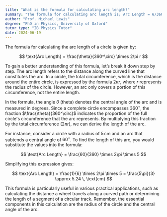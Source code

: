 ```yaml
---
title: "What is the formula for calculating arc length?"
summary: "The formula for calculating arc length is; Arc Length = θ/360° × 2πr."
author: "Prof. Michael Lewis"
degree: "PhD in Physics, University of Oxford"
tutor_type: "IB Physics Tutor"
date: 2024-06-19
---
```


The formula for calculating the arc length of a circle is given by:

$$
\text{Arc Length} = \frac{\theta}{360^\circ} \times 2\pi r
$$

To gain a better understanding of this formula, let’s break it down step by step. The arc length refers to the distance along the curved line that constitutes the arc. In a circle, the total circumference, which is the distance around the entire circle, is expressed by the formula $2\pi r$, where $r$ represents the radius of the circle. However, an arc only covers a portion of this circumference, not the entire length.

In the formula, the angle $\theta$ (theta) denotes the central angle of the arc and is measured in degrees. Since a complete circle encompasses $360^\circ$, the fraction $\frac{\theta}{360^\circ}$ indicates the proportion of the full circle's circumference that the arc represents. By multiplying this fraction by the total circumference ($2\pi r$), we can derive the length of the arc.

For instance, consider a circle with a radius of $5 \, \text{cm}$ and an arc that subtends a central angle of $60^\circ$. To find the length of this arc, you would substitute the values into the formula:

$$
\text{Arc Length} = \frac{60}{360} \times 2\pi \times 5
$$

Simplifying this expression gives:

$$
\text{Arc Length} = \frac{1}{6} \times 2\pi \times 5 = \frac{5\pi}{3} \approx 5.24 \, \text{cm}
$$

This formula is particularly useful in various practical applications, such as calculating the distance a wheel travels along a curved path or determining the length of a segment of a circular track. Remember, the essential components in this calculation are the radius of the circle and the central angle of the arc.
    